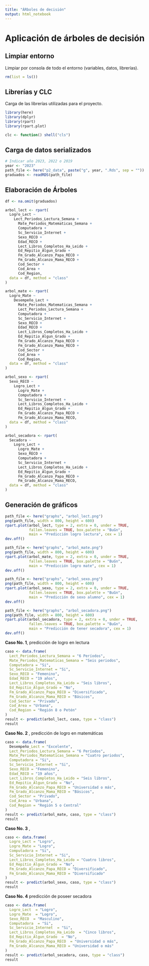 ```yaml
---
title: "ÁRboles de decisión"
output: html_notebook
---
```


# Aplicación de árboles de decisión

## Limpiar entorno
Limpiar por consola de todo el entorno (variables, datos, librerías).
```r
rm(list = ls())
```

## Librerías  y CLC
Carga de las librerías utilizadas para el proyecto.
```r
library(here)
library(dplyr)
library(rpart)
library(rpart.plot)

clc <- function() shell("cls")
```

## Carga de datos serializados 
```r
# Indicar año 2023, 2022 o 2019
year <- "2023"
path_file <- here("p2_data", paste("g", year, ".Rds", sep = ""))
graduados <- readRDS(path_file)
```


## Elaboración de Árboles

```r
df <- na.omit(graduados)
```


```r
arbol_lect <- rpart(
  Logro_Lect ~
    Lect_Periodos_Lectura_Semana +
      Mate_Periodos_Matematicas_Semana +
      Computadora +
      Sc_Servicio_Internet +
      Sexo_RECO +
      Edad_RECO +
      Lect_Libros_Completos_Ha_Leido +
      Ed_Repitio_Algun_Grado +
      Fm_Grado_Alcanzo_Papa_RECO +
      Fm_Grado_Alcanzo_Mama_RECO +
      Cod_Sector +
      Cod_Area +
      Cod_Region,
  data = df, method = "class"
)

arbol_mate <- rpart(
  Logro_Mate ~
    Desempeño_Lect +
      Mate_Periodos_Matematicas_Semana +
      Lect_Periodos_Lectura_Semana +
      Computadora +
      Sc_Servicio_Internet +
      Sexo_RECO +
      Edad_RECO + 
      Lect_Libros_Completos_Ha_Leido +
      Ed_Repitio_Algun_Grado +
      Fm_Grado_Alcanzo_Papa_RECO +
      Fm_Grado_Alcanzo_Mama_RECO +
      Cod_Sector +
      Cod_Area +
      Cod_Region,
  data = df, method = "class"
)

arbol_sexo <- rpart(
  Sexo_RECO ~
    Logro_Lect +
      Logro_Mate +
      Computadora +
      Sc_Servicio_Internet +
      Lect_Libros_Completos_Ha_Leido +
      Ed_Repitio_Algun_Grado +
      Fm_Grado_Alcanzo_Papa_RECO +
      Fm_Grado_Alcanzo_Mama_RECO,
  data = df, method = "class"
)

arbol_secadora <- rpart(
  Secadora ~
    Logro_Lect +
      Logro_Mate +
      Sexo_RECO +
      Computadora +
      Sc_Servicio_Internet +
      Lect_Libros_Completos_Ha_Leido +
      Ed_Repitio_Algun_Grado +
      Fm_Grado_Alcanzo_Papa_RECO +
      Fm_Grado_Alcanzo_Mama_RECO,
  data = df, method = "class"
)
```

## Generación de gráficos
```r

path_file <- here("graphs", "arbol_lect.png")
png(path_file, width = 800, height = 600)
rpart.plot(arbol_lect, type = 2, extra = 0, under = TRUE,
           fallen.leaves = TRUE, box.palette = "BuGn",
           main = "Predicción logro lectura", cex = 1)
dev.off()

path_file <- here("graphs", "arbol_mate.png")
png(path_file, width = 800, height = 600)
rpart.plot(arbol_mate, type = 2, extra = 0, under = TRUE,
           fallen.leaves = TRUE, box.palette = "BuGn",
           main = "Predicción logro mate", cex = 1)
dev.off()

path_file <- here("graphs", "arbol_sexo.png")
png(path_file, width = 800, height = 600)
rpart.plot(arbol_sexo, type = 2, extra = 0, under = TRUE,
           fallen.leaves = TRUE, box.palette = "BuGn",
           main = "Predicción de sexo alumno", cex = 1)
dev.off()

path_file <- here("graphs", "arbol_secadora.png")
png(path_file, width = 800, height = 600)
rpart.plot(arbol_secadora, type = 2, extra = 0, under = TRUE,
           fallen.leaves = TRUE, box.palette = "BuGn",
           main = "Predicción de tener secadora", cex = 1)
dev.off()

```


**Caso No. 1**, predicción de logro en lectura
```r
caso <- data.frame(
  Lect_Periodos_Lectura_Semana = "6 Períodos",
  Mate_Periodos_Matematicas_Semana = "Seis periodos",
  Computadora = "Si",
  Sc_Servicio_Internet = "Si",
  Sexo_RECO = "Femenino",
  Edad_RECO = "19 años",
  Lect_Libros_Completos_Ha_Leido = "Seis libros",
  Ed_Repitio_Algun_Grado = "No",
  Fm_Grado_Alcanzo_Papa_RECO = "Diversificado",
  Fm_Grado_Alcanzo_Mama_RECO = "Básicos",
  Cod_Sector = "Privado",
  Cod_Area = "Urbana",
  Cod_Region = "Región 8 o Petén"
)
result <- predict(arbol_lect, caso, type = "class")
result
```

**Caso No. 2** , predicción de logro en matemáticas

```r
caso <- data.frame(
  Desempeño_Lect = "Excelente",
  Lect_Periodos_Lectura_Semana = "6 Períodos",
  Mate_Periodos_Matematicas_Semana = "Cuatro periodos",
  Computadora = "Si",
  Sc_Servicio_Internet = "Si",
  Sexo_RECO = "Femenino",
  Edad_RECO = "19 años",
  Lect_Libros_Completos_Ha_Leido = "Seis libros",
  Ed_Repitio_Algun_Grado = "No",
  Fm_Grado_Alcanzo_Papa_RECO = "Universidad o más",
  Fm_Grado_Alcanzo_Mama_RECO = "Básicos",
  Cod_Sector = "Privado",
  Cod_Area = "Urbana",
  Cod_Region = "Región 5 o Central"
)
result <- predict(arbol_mate, caso, type = "class")
result
```

**Caso No. 3** , 
```r
caso <- data.frame(
  Logro_Lect = "Logro",
  Logro_Mate = "Logro",
  Computadora = "Si",
  Sc_Servicio_Internet = "Si",
  Lect_Libros_Completos_Ha_Leido = "Cuatro libros",
  Ed_Repitio_Algun_Grado = "No",
  Fm_Grado_Alcanzo_Papa_RECO = "Diversificado",
  Fm_Grado_Alcanzo_Mama_RECO = "Diversificado"
)
result <- predict(arbol_sexo, caso, type = "class")
result
```

**Caso No. 4** predicción de poseer secadora
```r
caso <- data.frame(
  Logro_Lect  = "Logro",
  Logro_Mate  = "Logro",
  Sexo_RECO  = "Masculino",
  Computadora  = "Si",
  Sc_Servicio_Internet  = "Si",
  Lect_Libros_Completos_Ha_Leido  = "Cinco libros",
  Ed_Repitio_Algun_Grado  = "No",
  Fm_Grado_Alcanzo_Papa_RECO  = "Universidad o más",
  Fm_Grado_Alcanzo_Mama_RECO = "Universidad o más"
)
result <- predict(arbol_secadora, caso, type = "class")
result
```